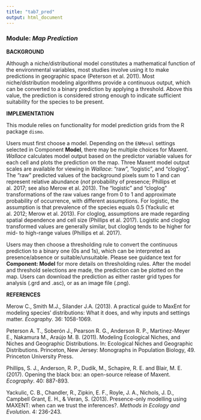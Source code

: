 ---
title: "tab7_pred"
output: html_document
---

### **Module:** ***Map Prediction*** 

**BACKGROUND**  

Although a niche/distributional model constitutes a mathematical function of the environmental variables, most studies involve using it to make predictions in geographic space (Peterson et al. 2011). Most niche/distribution modeling algorithms provide a continuous output, which can be converted to a binary prediction by applying a threshold. Above this value, the prediction is considered strong enough to indicate sufficient suitability for the species to be present.

**IMPLEMENTATION** 

This module relies on functionality for model prediction grids from the R package `dismo`.

Users must first choose a model. Depending on the `ENMeval` settings selected in Component **Model**, there may be multiple choices for Maxent. *Wallace* calculates model output based on the predictor variable values for each cell and plots the prediction on the map. Three Maxent model output scales are available for viewing in *Wallace*: "raw", "logistic", and "cloglog". The "raw" predicted values of the background pixels sum to 1 and can represent relative abundance (*not* probability of presence; Phillips et al. 2017; see also Merow et al. 2013). The "logistic" and "cloglog" transformations of the raw values range from 0 to 1 and approximate probability of occurrence, with different assumptions. For logistic, the assumption is that prevalence of the species equals 0.5 (Yackulic et al. 2012; Merow et al. 2013). For cloglog, assumptions are made regarding spatial dependence and cell size (Phillips et al. 2017). Logistic and cloglog transformed values are generally similar, but cloglog tends to be higher for mid- to high-range values (Phillips et al. 2017).

Users may then choose a thresholding rule to convert the continuous prediction to a binary one (0s and 1s), which can be interpreted as presence/absence or suitable/unsuitable. Please see guidance text for **Component: Model** for more details on thresholding rules. After the model and threshold selections are made, the prediction can be plotted on the map. Users can download the prediction as either raster grid types for analysis (.grd and .asc), or as an image file (.png).

**REFERENCES**

Merow C., Smith M.J., Silander J.A. (2013). A practical guide to MaxEnt for modeling species' distributions: What it does, and why inputs and settings matter. *Ecography*. 36: 1058-1069.

Peterson A. T., Soberón J., Pearson R. G., Anderson R. P., Martinez-Meyer E., Nakamura M., Araújo M. B. (2011). Modeling Ecological Niches, and Niches and Geographic Distributions. In: Ecological Niches and Geographic Distributions. Princeton, New Jersey: Monographs in Population Biology, 49. Princeton University Press.

Phillips, S. J., Anderson, R. P., Dudík, M., Schapire, R. E. and Blair, M. E. (2017). Opening the black box: an open-source release of Maxent. *Ecography*. 40: 887-893.

Yackulic, C. B., Chandler, R., Zipkin, E. F., Royle, J. A., Nichols, J. D., Campbell Grant, E. H., & Veran, S. (2013). Presence-only modelling using MAXENT: when can we trust the inferences?. *Methods in Ecology and Evolution*. 4: 236-243.
